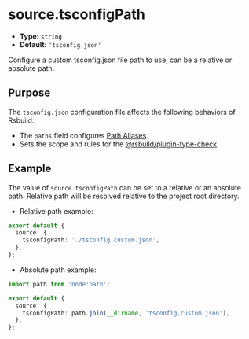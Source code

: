 # source.tsconfigPath

- **Type:** `string`
- **Default:** `'tsconfig.json'`

Configure a custom tsconfig.json file path to use, can be a relative or absolute path.

## Purpose

The `tsconfig.json` configuration file affects the following behaviors of Rsbuild:

- The `paths` field configures [Path Aliases](/guide/advanced/alias).
- Sets the scope and rules for the [@rsbuild/plugin-type-check](https://github.com/rspack-contrib/rsbuild-plugin-type-check).

## Example

The value of `source.tsconfigPath` can be set to a relative or an absolute path. Relative path will be resolved relative to the project root directory.

- Relative path example:

```ts
export default {
  source: {
    tsconfigPath: './tsconfig.custom.json',
  },
};
```

- Absolute path example:

```ts
import path from 'node:path';

export default {
  source: {
    tsconfigPath: path.join(__dirname, 'tsconfig.custom.json'),
  },
};
```
